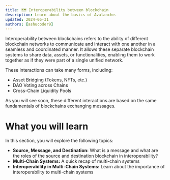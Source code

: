```yaml
---
title: 🗺️ Interoperability between blockchain
description: Learn about the basics of Avalanche.
updated: 2024-05-31
authors: [ashucoder9]
---
```


Interoperability between blockchains refers to the ability of different blockchain networks to communicate and interact with one another in a seamless and coordinated manner. It allows these separate blockchain systems to share data, assets, or functionalities, enabling them to work together as if they were part of a single unified network.

These interactions can take many forms, including:

- Asset Bridging (Tokens, NFTs, etc.)
- DAO Voting across Chains
- Cross-Chain Liquidity Pools

As you will see soon, these different interactions are based on the same fundamentals of blockchains exchanging messages.

# What you will learn

In this section, you will explore the following topics:

- **Source, Message, and Destination:** What is a message and what are the roles of the source and destination blockchain in interoperability?
- **Multi-Chain Systems:** A quick recap of multi-chain systems
- **Interoperability in Multi-Chain Systems:** Learn about the importance of interoperability to multi-chain systems